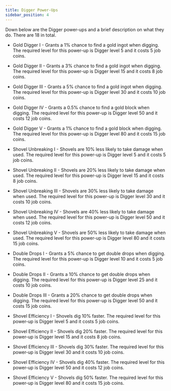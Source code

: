 ```yaml
---
title: Digger Power-Ups
sidebar_position: 4
---
```


Down below are the Digger power-ups and a brief description on what they do. There are 18 in total.

- Gold Digger I - Grants a 1% chance to find a gold ingot when digging. The required level for this power-up is Digger level 5 and it costs 5 job coins.
- Gold Digger II - Grants a 3% chance to find a gold ingot when digging. The required level for this power-up is Digger level 15 and it costs 8 job coins.
- Gold Digger III - Grants a 5% chance to find a gold ingot when digging. The required level for this power-up is Digger level 30 and it costs 10 job coins.
- Gold Digger IV - Grants a 0.5% chance to find a gold block when digging. The required level for this power-up is Digger level 50 and it costs 12 job coins.
- Gold Digger V - Grants a 1% chance to find a gold block when digging. The required level for this power-up is Digger level 80 and it costs 15 job coins.

- Shovel Unbreaking I - Shovels are 10% less likely to take damage when used. The required level for this power-up is Digger level 5 and it costs 5 job coins.
- Shovel Unbreaking II - Shovels are 20% less likely to take damage when used. The required level for this power-up is Digger level 15 and it costs 8 job coins.
- Shovel Unbreaking III - Shovels are 30% less likely to take damage when used. The required level for this power-up is Digger level 30 and it costs 10 job coins.
- Shovel Unbreaking IV - Shovels are 40% less likely to take damage when used. The required level for this power-up is Digger level 50 and it costs 12 job coins.
- Shovel Unbreaking V - Shovels are 50% less likely to take damage when used. The required level for this power-up is Digger level 80 and it costs 15 job coins.

- Double Drops I - Grants a 5% chance to get double drops when digging. The required level for this power-up is Digger level 10 and it costs 5 job coins.
- Double Drops II - Grants a 10% chance to get double drops when digging. The required level for this power-up is Digger level 25 and it costs 10 job coins.
- Double Drops III - Grants a 20% chance to get double drops when digging. The required level for this power-up is Digger level 50 and it costs 15 job coins.

- Shovel Efficiency I - Shovels dig 10% faster. The required level for this power-up is Digger level 5 and it costs 5 job coins.
- Shovel Efficiency II - Shovels dig 20% faster. The required level for this power-up is Digger level 15 and it costs 8 job coins.
- Shovel Efficiency III - Shovels dig 30% faster. The required level for this power-up is Digger level 30 and it costs 10 job coins.
- Shovel Efficiency IV - Shovels dig 40% faster. The required level for this power-up is Digger level 50 and it costs 12 job coins.
- Shovel Efficiency V - Shovels dig 50% faster. The required level for this power-up is Digger level 80 and it costs 15 job coins.